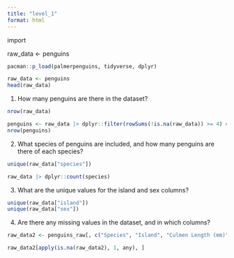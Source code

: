 ```yaml
---
title: "level_1"
format: html
---
```


import

raw_data \<- penguins

```r
pacman::p_load(palmerpenguins, tidyverse, dplyr)

raw_data <- penguins
head(raw_data)
```

1.  How many penguins are there in the dataset?

```r
nrow(raw_data)

```

```r
penguins <- raw_data |> dplyr::filter(rowSums(!is.na(raw_data)) >= 4) # keeps row with at least 4 non-NAs because species island and year seem to be always given
nrow(penguins)

```

2.  What species of penguins are included, and how many penguins are there of each species?

```r
unique(raw_data["species"])
```

```r
raw_data |> dplyr::count(species)
```

3.  What are the unique values for the island and sex columns?

```r
unique(raw_data["island"])
unique(raw_data["sex"])

```

4.  Are there any missing values in the dataset, and in which columns?

```r
raw_data2 <- penguins_raw[, c("Species", "Island", "Culmen Length (mm)", "Culmen Depth (mm)", "Flipper Length (mm)", "Body Mass (g)", "Sex")]

raw_data2[apply(is.na(raw_data2), 1, any), ]
```
